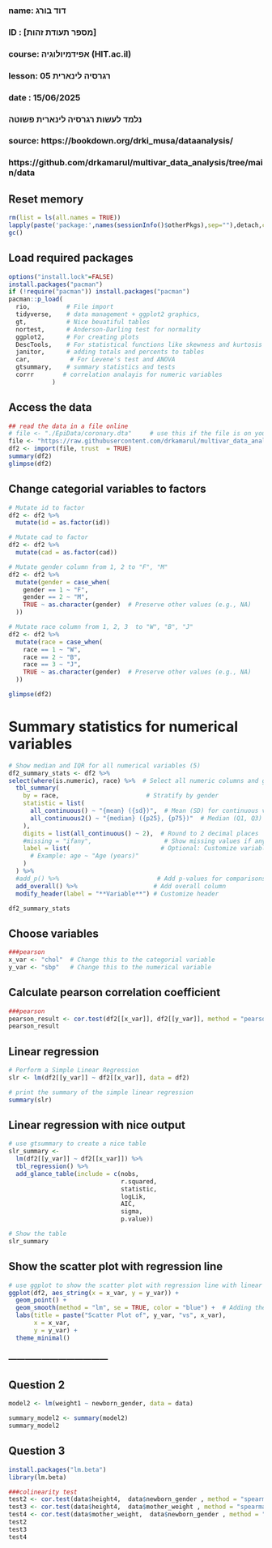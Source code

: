 ###
### name: דוד בורג
### ID  : [מספר תעודת זהות]
### course: אפידמיולוגיה (HIT.ac.il)
### lesson: רגרסיה לינארית 05   
### date  : 15/06/2025
###  
### נלמד לעשות רגרסיה לינארית פשוטה
###
### source:  https://bookdown.org/drki_musa/dataanalysis/
###          https://github.com/drkamarul/multivar_data_analysis/tree/main/data


## Reset memory
```{r setup-packages, include false}
rm(list = ls(all.names = TRUE))
lapply(paste('package:',names(sessionInfo()$otherPkgs),sep=""),detach,character.only=TRUE,unload=TRUE,force=TRUE)
gc()
```

## Load required packages
```{r load-packages, include false}
options("install.lock"=FALSE)
install.packages("pacman")
if (!require("pacman")) install.packages("pacman")
pacman::p_load(
  rio,          # File import
  tidyverse,    # data management + ggplot2 graphics, 
  gt,           # Nice beuatiful tables
  nortest,      # Anderson-Darling test for normality
  ggplot2,      # For creating plots
  DescTools,    # For statistical functions like skewness and kurtosis
  janitor,      # adding totals and percents to tables
  car,           # For Levene's test and ANOVA
  gtsummary,    # summary statistics and tests
  corrr        # correlation analayis for numeric variables
            )
```

## Access the data
```{r read-data, echo=FALSE}
## read the data in a file online
# file <- "./EpiData/coronary.dta"     # use this if the file is on your computer
file <- "https://raw.githubusercontent.com/drkamarul/multivar_data_analysis/refs/heads/main/data/coronary.dta"
df2 <- import(file, trust  = TRUE)
summary(df2)
glimpse(df2)
```

## Change categorial variables to factors
```{r read-data, echo=FALSE}
# Mutate id to factor
df2 <- df2 %>%
  mutate(id = as.factor(id))

# Mutate cad to factor
df2 <- df2 %>%
  mutate(cad = as.factor(cad))

# Mutate gender column from 1, 2 to "F", "M"
df2 <- df2 %>%
  mutate(gender = case_when(
    gender == 1 ~ "F",
    gender == 2 ~ "M",
    TRUE ~ as.character(gender)  # Preserve other values (e.g., NA)
  ))

# Mutate race column from 1, 2, 3  to "W", "B", "J"
df2 <- df2 %>%
  mutate(race = case_when(
    race == 1 ~ "W",
    race == 2 ~ "B",
    race == 3 ~ "J",
    TRUE ~ as.character(gender)  # Preserve other values (e.g., NA)
  ))

glimpse(df2)
```

# Summary statistics for numerical variables
```{r sort_data, include false}
# Show median and IQR for all numerical variables (5)
df2_summary_stats <- df2 %>%
select(where(is.numeric), race) %>%  # Select all numeric columns and gender
  tbl_summary(
    by = race,                        # Stratify by gender
    statistic = list(
      all_continuous() ~ "{mean} ({sd})",  # Mean (SD) for continuous variables
      all_continuous2() ~ "{median} ({p25}, {p75})"  # Median (Q1, Q3) for non-normal
    ),
    digits = list(all_continuous() ~ 2),  # Round to 2 decimal places
    #missing = "ifany",                    # Show missing values if any
    label = list(                         # Optional: Customize variable labels
      # Example: age ~ "Age (years)"
    )
  ) %>%
  #add_p() %>%                           # Add p-values for comparisons
  add_overall() %>%                     # Add overall column
  modify_header(label = "**Variable**") # Customize header

df2_summary_stats
```

## Choose variables
```{r pearson, include=FALSE}
###pearson
x_var <- "chol"  # Change this to the categorial variable
y_var <- "sbp"   # Change this to the numerical variable
```

## Calculate pearson correlation coefficient
```{r pearson, include=FALSE}
###pearson
pearson_result <- cor.test(df2[[x_var]], df2[[y_var]], method = "pearson", use = "complete.obs")
pearson_result
```

## Linear regression
```{r slr, include=FALSE}
# Perform a Simple Linear Regression
slr <- lm(df2[[y_var]] ~ df2[[x_var]], data = df2)

# print the summary of the simple linear regression
summary(slr)
```

## Linear regression with nice output
```{r slr-gtsummary, include=FALSE}
# use gtsummary to create a nice table
slr_summary <-
  lm(df2[[y_var]] ~ df2[[x_var]]) %>% 
  tbl_regression() %>%
  add_glance_table(include = c(nobs,
                               r.squared,
                               statistic,
                               logLik,
                               AIC,
                               sigma,
                               p.value))

# Show the table
slr_summary
```

## Show the scatter plot with regression line
```{r slr-gtsummary, include=FALSE}
# use ggplot to show the scatter plot with regression line with linear model and confidence interval
ggplot(df2, aes_string(x = x_var, y = y_var)) +
  geom_point() +
  geom_smooth(method = "lm", se = TRUE, color = "blue") +  # Adding the trend line with linear model
  labs(title = paste("Scatter Plot of", y_var, "vs", x_var),
       x = x_var,
       y = y_var) +
  theme_minimal()
```


### ------------------------------------


## Question 2
```{r Q2, include=FALSE}
model2 <- lm(weight1 ~ newborn_gender, data = data)

summary_model2 <- summary(model2)
summary_model2
```


## Question 3
```{r Q3, include=FALSE}
install.packages("lm.beta")
library(lm.beta)

###colinearity test
test2 <- cor.test(data$height4,  data$newborn_gender , method = "spearman", use = "complete.obs")
test3 <- cor.test(data$height4,  data$mother_weight , method = "spearman", use = "complete.obs")
test4 <- cor.test(data$mother_weight,  data$newborn_gender , method = "spearman", use = "complete.obs")
test2
test3
test4
```